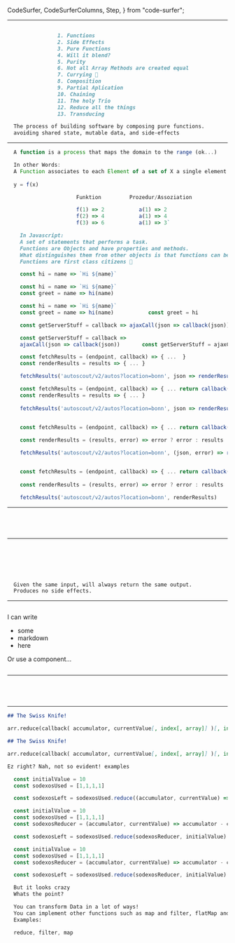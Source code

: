   CodeSurfer,
  CodeSurferColumns,
  Step,
} from "code-surfer";


---

<CodeSurfer>

```js file=./codesnipets/sayHiToFob.js
```

```markdown
                1. Functions
                2. Side Effects
                3. Pure Functions
                4. Will it blend?
                5. Purity
                6. Not all Array Methods are created equal
                7. Currying 🍛
                8. Composition
                9. Partial Aplication
                10. Chaining
                11. The holy Trio
                12. Reduce all the things
                13. Transducing
```

```markdown title='Functional Programming'
  The process of building software by composing pure functions.
  avoiding shared state, mutable data, and side-effects
```

</CodeSurfer>

---

<CodeSurfer>


```js title='Was ist eine Funktion?'
  A function is a process that maps the domain to the range (ok...)
```

```js title='Was ist eine Funktion?' subtitle='Deftones - Back to School.mp3:'
  In other Words:
  A Function associates to each Element of a set of X a single element of a set Y.
  
  y = f(x)

                      Funktion         Prozedur/Assoziation

                      f(1) => 2           a(1) => 2
                      f(2) => 4           a(1) => 4
                      f(3) => 6           a(1) => 3`

```

```md title='Functions in JS'
    In Javascript: 
    A set of statements that performs a task.
    Functions are Objects and have properties and methods.
    What distinguishes them from other objects is that functions can be called.
    Functions are first class citizens 🧐
```

```js title='Functions sind callable' subtitle='All Devs: Thanks Mr. Obvious'
    const hi = name => `Hi ${name}`
```

```js 2 title='Functions sind callable' subtitle='Mr. Obvious: Im Just saying this'
    const hi = name => `Hi ${name}`
    const greet = name => hi(name)
```

```js title='Functions sind callable' subtitle="and this is the same thing"  
    const hi = name => `Hi ${name}`
    const greet = name => hi(name)           const greet = hi
```

```js title='Functions sind callable' subtitle="What about this?"  
    const getServerStuff = callback => ajaxCall(json => callback(json));
```

```js title='Functions sind callable' subtitle="Same Thing"   
    const getServerStuff = callback => 
    ajaxCall(json => callback(json))       const getServerStuff = ajaxCall;
```

```js title='Thats a fine thing'
    const fetchResults = (endpoint, callback) => { ...  }
    const renderResults = results => { ... }

    fetchResults('autoscout/v2/autos?location=bonn', json => renderResults(json))
```

```js title='FetchResults has changed'
    const fetchResults = (endpoint, callback) => { ... return callback(results, error) }
    const renderResults = results => { ... }
    
    fetchResults('autoscout/v2/autos?location=bonn', json => renderResults(json))
```


```js title='FetchResults has changed'

    const fetchResults = (endpoint, callback) => { ... return callback(results, error) }
    
    const renderResults = (results, error) => error ? error : results

    fetchResults('autoscout/v2/autos?location=bonn', (json, error) => renderResults(json, error))
```

```js title='Less Code, less Changes, maybe less Bugs' subtilte='Point Free/Tacit Style: You don't specify arguments, functions are defined as products from other functions'

    const fetchResults = (endpoint, callback) => { ... return callback(results, error) }
    
    const renderResults = (results, error) => error ? error : results

    fetchResults('autoscout/v2/autos?location=bonn', renderResults)
```

</CodeSurfer>

---

<CodeSurferColumns>

<Step title="Extract Impurity">

```js file=./codesnipets/daysThisMonthImpure.js
```

```js file=./codesnipets/daysThisMonthPure.js
```

</Step>

<Step title="Contain Impurity">

```js file=./codesnipets/daysThisMonthImpure.js
```

```js file=./codesnipets/daysThisMonthPure.js
```

</Step>

</CodeSurferColumns>

---

<CodeSurferColumns sizes={[1,3,1]}>

<Step>

```js 3 file=./codesnipets/firstClassFunctions.js title='First Class Citizens' subtitle='Can be arguments to other functions'
```

</Step>

<Step>

```js 5 file=./codesnipets/firstClassFunctions.js title='First Class Citizens' subtitle='Can be returned from other functions'
```

</Step>

<Step>

```js file=./codesnipets/firstClassFunctions.js title='First Class Citizens' subtitle='Returning them as Arguments'
```

</Step>

<Step>

```js 3 file=./codesnipets/firstClassFunctions.js title='First Class Functions' subtitle='Können wie andere Datatypen behandelt werden'
```

</Step>

<Step>

```js 5 file=./codesnipets/firstClassFunctions.js title='First Class Functions' subtitle='Können wie andere Datatypen behandelt werden'
```

</Step>

<Step>

```js 7 file=./codesnipets/firstClassFunctions.js title='First Class Functions' subtitle='Können wie andere Datatypen behandelt werden'
```

</Step>

<Step>

```markdown title='Pure Function'
  Given the same input, will always return the same output.
  Produces no side effects.
```

</Step>

</CodeSurferColumns>

---

<CodeSurferColumns sizes={[1,3,1]}>

<Step>

```js title="Class"
```

<div>

I can write

- some
- markdown
- here

Or use a component...

</div>

```js title="Function"
```

</Step>

</CodeSurferColumns>

---

<CodeSurferColumns>

<Step title="Currying 🍛">

``` js 3 file=./codesnipets/curryESNext.js
```

```js 3 file=./codesnipets/curryES15.js
```

</Step>

<Step title="Currying 🍛">

``` js 4 file=./codesnipets/curryESNext.js
```

```js 4 file=./codesnipets/curryES15.js
```

</Step>


</CodeSurferColumns>  

---

<CodeSurferColumns> 


<Step title="Reduce"> 

```md
## The Swiss Knife!

arr.reduce(callback( accumulator, currentValue[, index[, array]] )[, initialValue])

```

</Step>

<Step title="Reduce"> 

```md
## The Swiss Knife!

arr.reduce(callback( accumulator, currentValue[, index[, array]] )[, initialValue])

Ez right? Nah, not so evident! examples

```

</Step>

<Step title="Reduce" subtitle="The Swiss Knife"> 

``` js 
  const initialValue = 10
  const sodexosUsed = [1,1,1,1]

  const sodexosLeft = sodexosUsed.reduce((accumulator, currentValue) => accumulator - currentValue, initialValue)
```

</Step>

<Step title="Reduce" subtitle="Extracted to a reducer"> 

``` js 
  const initialValue = 10
  const sodexosUsed = [1,1,1,1]
  const sodexosReducer = (accumulator, currentValue) => accumulator - currentValue

  const sodexosLeft = sodexosUsed.reduce(sodexosReducer, initialValue)

```

</Step>


<Step title="Reduce" subtitle="Extracted to a reducer"> 

``` js 
  const initialValue = 10
  const sodexosUsed = [1,1,1,1]
  const sodexosReducer = (accumulator, currentValue) => accumulator - currentValue

  const sodexosLeft = sodexosUsed.reduce(sodexosReducer, initialValue)

```

</Step>

<Step title="Reduce"> 

``` md
  But it looks crazy
  Whats the point?
```

</Step>

<Step title="Reduce"> 

``` md
  You can transform Data in a lot of ways!
  You can implement other functions such as map and filter, flatMap and others!
  Examples:
```

</Step>

<Step title="The Holy Trio"> 

``` js 
  reduce, filter, map
```

</Step>

</CodeSurferColumns>
